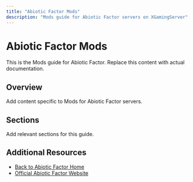 ```yaml
---
title: "Abiotic Factor Mods"
description: "Mods guide for Abiotic Factor servers on XGamingServer"
---
```


# Abiotic Factor Mods

This is the Mods guide for Abiotic Factor. Replace this content with actual documentation.

## Overview

Add content specific to Mods for Abiotic Factor servers.

## Sections

Add relevant sections for this guide.

## Additional Resources

- [Back to Abiotic Factor Home](./index)
- [Official Abiotic Factor Website](https://example.com)

